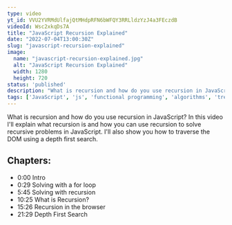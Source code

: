 ```yaml
---
type: video
yt_id: VVU2YVRMdUlfajQtMHdpRFN6bWFQY3RRLldzYzJ4a3FEczdB
videoId: Wsc2xkqDs7A
title: "JavaScript Recursion Explained"
date: "2022-07-04T13:00:30Z"
slug: "javascript-recursion-explained"
image: 
  name: "javascript-recursion-explained.jpg"
  alt: "JavaScript Recursion Explained"
  width: 1280
  height: 720
status: 'published'
description: "What is recursion and how do you use recursion in JavaScript? In this video I'll explain what recursion is and how you can use recursion to solve recursive problems in JavaScript. I'll also show you how to traverse the DOM using a depth first search."
tags: ['JavaScript', 'js', 'functional programming', 'algorithms', 'trees']
---
```


What is recursion and how do you use recursion in JavaScript? In this video I'll explain what recursion is and how you can use recursion to solve recursive problems in JavaScript. I'll also show you how to traverse the DOM using a depth first search.

## Chapters:

* 0:00​ Intro
* 0:29 Solving with a for loop
* 5:45 Solving with recursion
* 10:25 What is Recursion?
* 15:26 Recursion in the browser
* 21:29 Depth First Search


